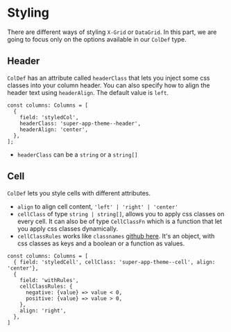 
<Meta title="1. Docs/10. Styling" component={XGrid} />

# Styling

There are different ways of styling `X-Grid` or `DataGrid`. In this part, we are going to focus only on the options available in our `ColDef` type.

## Header

`ColDef` has an attribute called `headerClass` that lets you inject some css classes into your column header.
You can also specify how to align the header text using `headerAlign`. The default value is `left`.

```tsx
const columns: Columns = [
  {
    field: 'styledCol',
    headerClass: 'super-app-theme--header',
    headerAlign: 'center',
  },
];
```

- `headerClass` can be a `string` or a `string[]`
  <StyleHeaderDemo />

## Cell

`ColDef` lets you style cells with different attributes.

- `align` to align cell content, `'left' | 'right' | 'center'`
- `cellClass` of type `string | string[]`, allows you to apply css classes on every cell. It can also be of type `CellClassFn` which is a function that let you apply css classes dynamically.
- `cellClassRules` works like `classnames` [github here](https://github.com/JedWatson/classnames). It's an object, with css classes as keys and a boolean or a function as values.

```tsx
const columns: Columns = [
  { field: 'styledCell', cellClass: 'super-app-theme--cell', align: 'center'},
  {
    field: 'withRules',
    cellClassRules: {
      negative: {value} => value < 0,
      positive: {value} => value > 0,
    },
    align: 'right',
  },
]
```

<StyleCellDemo />
